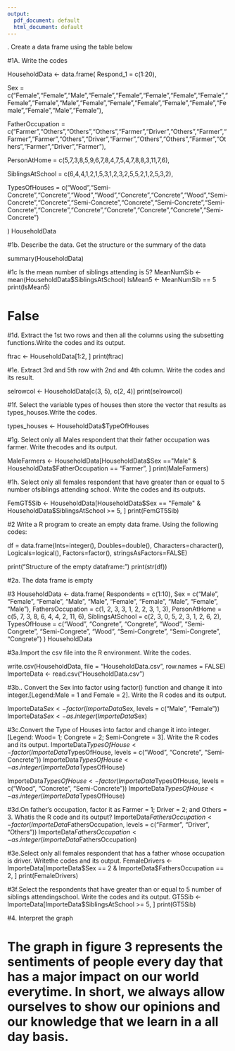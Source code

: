 ```yaml
---
output:
  pdf_document: default
  html_document: default
---
```

. Create a data frame using the table below


#1A. Write the codes


HouseholdData <- data.frame(
  Respond_1 = c(1:20),
  
  Sex = c("Female","Female","Male","Female","Female","Female","Female","Female","Female","Female","Male","Female","Female","Female","Female","Female","Female","Female","Male","Female"),
  
  FatherOccupation = c("Farmer","Others","Others","Others","Farmer","Driver","Others","Farmer","Farmer","Farmer","Others","Driver","Farmer","Others","Others","Farmer","Others","Farmer","Driver","Farmer"),
  
  PersonAtHome = c(5,7,3,8,5,9,6,7,8,4,7,5,4,7,8,8,3,11,7,6),
  
  SiblingsAtSchool = c(6,4,4,1,2,1,5,3,1,2,3,2,5,5,2,1,2,5,3,2),
  
  TypesOfHouses = c("Wood","Semi-Concrete","Concrete","Wood","Wood","Concrete","Concrete","Wood","Semi-Concrete","Concrete","Semi-Concrete","Concrete","Semi-Concrete","Semi-Concrete","Concrete","Concrete","Concrete","Concrete","Concrete","Semi-Concrete")
  
)
HouseholdData



#1b.  Describe the data. Get the structure or the summary of the data

summary(HouseholdData)

#1c Is the mean number of siblings attending is 5?
MeanNumSib <- mean(HouseholdData$SiblingsAtSchool)
IsMean5 <- MeanNumSib == 5
print(IsMean5)

# False

#1d. Extract the 1st two rows and then all the columns using the subsetting functions.Write the codes and its output.

ftrac <- HouseholdData[1:2, ]
print(ftrac)

#1e. Extract 3rd and 5th row with 2nd and 4th column. Write the codes and its result.

selrowcol <- HouseholdData[c(3, 5), c(2, 4)]
print(selrowcol)

#1f. Select the variable types of houses then store the vector that results as types_houses.Write the codes.

types_houses <- HouseholdData$TypeOfHouses

#1g. Select only all Males respondent that their father occupation was farmer. Write thecodes and its output.

MaleFarmers <- HouseholdData[HouseholdData$Sex =="Male" & HouseholdData$FatherOccupation == "Farmer", ]
print(MaleFarmers)

#1h. Select only all females respondent that have greater than or equal to 5 number ofsiblings attending school. Write the codes and its outputs.

FemGT5Sib <- HouseholdData[HouseholdData$Sex == "Female" & HouseholdData$SiblingsAtSchool >= 5, ]
print(FemGT5Sib)

#2 Write a R program to create an empty data frame. Using the following codes:

df = data.frame(Ints=integer(),
                Doubles=double(), Characters=character(),
                Logicals=logical(),
                Factors=factor(),
                stringsAsFactors=FALSE)

print("Structure of the empty dataframe:")
print(str(df))

#2a. The data frame is empty

#3
HouseholdData <- data.frame(
  Respondents = c(1:10),
  Sex = c("Male", "Female", "Female", "Male", "Male", "Female", "Female", "Male", "Female", "Male"),
  FathersOccupation = c(1, 2, 3, 3, 1, 2, 2, 3, 1, 3),
  PersonAtHome = c(5, 7, 3, 8, 6, 4, 4, 2, 11, 6),
  SiblingsAtSchool = c(2, 3, 0, 5, 2, 3, 1, 2, 6, 2),
  TypesOfHouse = c("Wood", "Congrete", "Congrete", "Wood", "Semi-Congrete", "Semi-Congrete", "Wood", "Semi-Congrete", "Semi-Congrete", "Congrete")
)
HouseholdData

#3a.Import the csv file into the R environment. Write the codes.

write.csv(HouseholdData, file = "HouseholdData.csv", row.names = FALSE)
ImporteData <- read.csv("HouseholdData.csv")


#3b.. Convert the Sex into factor using factor() function and change it into integer.[Legend:Male = 1 and Female = 2]. Write the R codes and its output.

ImporteData$Sex <- factor(ImporteData$Sex, levels = c("Male", "Female"))
ImporteData$Sex <- as.integer(ImporteData$Sex)

#3c.Convert the Type of Houses into factor and change it into integer. [Legend: Wood= 1; Congrete = 2; Semi-Congrete = 3]. Write the R codes and its output.
ImporteData$TypesOfHouse <- factor(ImporteData$TypesOfHouse, levels = c("Wood", "Concrete", "Semi-Concrete"))
ImporteData$TypesOfHouse <- as.integer(ImporteData$TypesOfHouse)


ImporteData$TypesOfHouse <- factor(ImporteData$TypesOfHouse, levels = c("Wood", "Concrete", "Semi-Concrete"))
ImporteData$TypesOfHouse <- as.integer(ImporteData$TypesOfHouse)

#3d.On father’s occupation, factor it as Farmer = 1; Driver = 2; and Others = 3. Whatis the R code and its output?
ImporteData$FathersOccupation <- factor(ImporteData$FathersOccupation, levels = c("Farmer", "Driver", "Others"))
ImporteData$FathersOccupation <- as.integer(ImporteData$FathersOccupation)

#3e.Select only all females respondent that has a father whose occupation is driver. Writethe codes and its output.
FemaleDrivers <- ImporteData[ImporteData$Sex == 2 & ImporteData$FathersOccupation == 2, ]
print(FemaleDrivers)

#3f.Select the respondents that have greater than or equal to 5 number of siblings attendingschool. Write the codes and its output.
GT5Sib <- ImporteData[ImporteData$SiblingsAtSchool >= 5, ]
print(GT5Sib)

#4. Interpret the graph

# The graph in figure 3 represents the sentiments of people every day that has a major impact on our world everytime. In short, we always allow ourselves to show our opinions and our knowledge that we learn in a all day basis.

